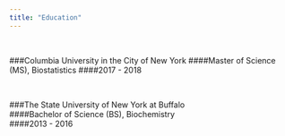 ```yaml
---
title: "Education"
---
```


&nbsp;

###Columbia University in the City of New York
####Master of Science (MS), Biostatistics
####2017 - 2018

&nbsp;

###The State University of New York at Buffalo  
####Bachelor of Science (BS), Biochemistry  
####2013 - 2016